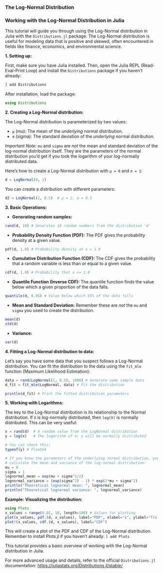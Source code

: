 ### The Log-Normal Distribution

<h3>Working with the Log-Normal Distribution in Julia</h3>

This tutorial will guide you through using the Log-Normal distribution in Julia with the `Distributions.jl` package.  The Log-Normal distribution is useful for modeling data that is positive and skewed, often encountered in fields like finance, economics, and environmental science.

**1. Setting up:**

First, make sure you have Julia installed. Then, open the Julia REPL (Read-Eval-Print Loop) and install the `Distributions` package if you haven't already:

```julia
] add Distributions
```

After installation, load the package:

```julia
using Distributions
```

**2. Creating a Log-Normal distribution:**

The Log-Normal distribution is parameterized by two values:

* `μ` (mu): The mean of the *underlying* normal distribution.
* `σ` (sigma): The standard deviation of the *underlying* normal distribution.

*Important Note:*  `mu` and `sigma` are *not* the mean and standard deviation of the log-normal distribution itself.  They are the parameters of the normal distribution you'd get if you took the logarithm of your log-normally distributed data.

Here's how to create a Log-Normal distribution with `μ = 0` and `σ = 1`:

```julia
d = LogNormal(0, 1)
```

You can create a distribution with different parameters:

```julia
d2 = LogNormal(2, 0.5)  # μ = 2, σ = 0.5
```

**3. Basic Operations:**

* **Generating random samples:**

```julia
rand(d, 10) # Generates 10 random numbers from the distribution 'd'
```

* **Probability Density Function (PDF):**  The PDF gives the probability density at a given value.

```julia
pdf(d, 1.0) # Probability density at x = 1.0
```

* **Cumulative Distribution Function (CDF):** The CDF gives the probability that a random variable is less than or equal to a given value.

```julia
cdf(d, 1.0) # Probability that x <= 1.0
```

* **Quantile Function (Inverse CDF):** The quantile function finds the value below which a given proportion of the data falls.

```julia
quantile(d, 0.95) # Value below which 95% of the data falls
```

* **Mean and Standard Deviation:** Remember these are *not* the `mu` and `sigma` you used to create the distribution.

```julia
mean(d)
std(d)
```

* **Variance:**

```julia
var(d)
```

**4. Fitting a Log-Normal distribution to data:**

Let's say you have some data that you suspect follows a Log-Normal distribution. You can fit the distribution to the data using the `fit_mle` function (Maximum Likelihood Estimation):

```julia
data = rand(LogNormal(1, 0.5), 1000) # Generate some sample data
d_fit = fit_mle(LogNormal, data) # Fit the distribution

println(d_fit) # Print the fitted distribution parameters
```

**5. Working with Logarithms:**

The key to the Log-Normal distribution is its relationship to the Normal distribution. If `X` is log-normally distributed, then `log(X)` is normally distributed.  This can be very useful:

```julia
x = rand(d)  # A random value from the LogNormal distribution
y = log(x)   # The logarithm of x; y will be normally distributed

# You can check this:
typeof(y) # Float64

# If you know the parameters of the underlying normal distribution, you can
# calculate the mean and variance of the log-normal distribution:
mu = 0
sigma = 1
lognormal_mean = exp(mu + sigma^2/2)
lognormal_variance = (exp(sigma^2) - 1) * exp(2*mu + sigma^2)
println("Theoretical lognormal mean: ", lognormal_mean)
println("Theoretical lognormal variance: ", lognormal_variance)
```

**Example: Visualizing the distribution:**

```julia
using Plots
x_values = range(0.01, 10, length=100) # Values for plotting
plot(x_values, pdf.(d, x_values), label="PDF", xlabel="x", ylabel="f(x)")
plot!(x_values, cdf.(d, x_values), label="CDF")
```

This will create a plot of the PDF and CDF of the Log-Normal distribution.  Remember to install Plots.jl if you haven't already: `] add Plots`

This tutorial provides a basic overview of working with the Log-Normal distribution in Julia.  

For more advanced usage and details, refer to the official `Distributions.jl` documentation: [https://juliastats.org/Distributions.jl/stable/](https://juliastats.org/Distributions.jl/stable/)
